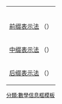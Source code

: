 {| class="infobox" width="200" style="text-align:center"
|-
| {{{logo}}}
|-
| [[波兰表示法|前缀表示法]] （{{波兰表示法|pre}}）
|-
| [[中缀表示法]]  （{{波兰表示法|in}}）
|-
| [[逆波兰表示法|后缀表示法]]  （{{波兰表示法|post}}）
|}<noinclude>[[分類:數學信息框模板]]</noinclude>